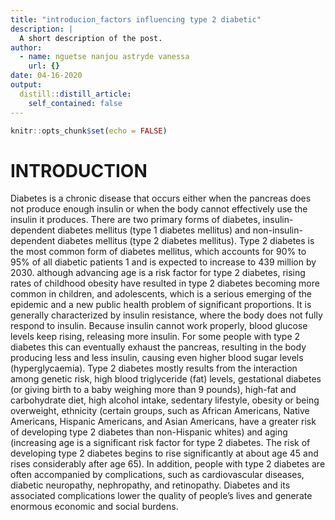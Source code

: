 ```yaml
---
title: "introducion_factors influencing type 2 diabetic"
description: |
  A short description of the post.
author:
  - name: nguetse nanjou astryde vanessa
    url: {}
date: 04-16-2020
output:
  distill::distill_article:
    self_contained: false
---
```


```r
knitr::opts_chunk$set(echo = FALSE)
```
# INTRODUCTION

Diabetes is a chronic disease that occurs either when the pancreas does not produce enough insulin or when the body cannot effectively use the insulin it produces. There are two primary forms of diabetes, insulin-dependent diabetes mellitus (type 1 diabetes mellitus) and non-insulin-dependent diabetes mellitus (type 2 diabetes mellitus). Type 2 diabetes is the most common form of diabetes mellitus, which accounts for 90% to 95% of all diabetic patients 1 and is expected to increase to 439 million by 2030. although advancing age is a risk factor for type 2 diabetes, rising rates of childhood obesity have resulted in type 2 diabetes becoming more common in children, and adolescents, which is a serious emerging of the epidemic and a new public health problem of significant proportions. It is generally characterized by insulin resistance, where the body does not fully respond to insulin. Because insulin cannot work properly, blood glucose levels keep rising, releasing more insulin. For some people with type 2 diabetes this can eventually exhaust the pancreas, resulting in the body producing less and less insulin, causing even higher blood sugar levels (hyperglycaemia). Type 2 diabetes mostly results from the interaction among genetic risk, high blood triglyceride (fat) levels, gestational diabetes (or giving birth to a baby weighing more than 9 pounds), high-fat and carbohydrate diet, high alcohol intake, sedentary lifestyle, obesity or being overweight, ethnicity (certain groups, such as African Americans, Native Americans, Hispanic Americans, and Asian Americans, have a greater risk of developing type 2 diabetes than non-Hispanic whites) and aging (increasing age is a significant risk factor for type 2 diabetes. The risk of developing type 2 diabetes begins to rise significantly at about age 45 and rises considerably after age 65). In addition, people with type 2 diabetes are often accompanied by complications, such as cardiovascular diseases, diabetic neuropathy, nephropathy, and retinopathy. Diabetes and its associated complications lower the quality of people's lives and generate enormous economic and social burdens.

